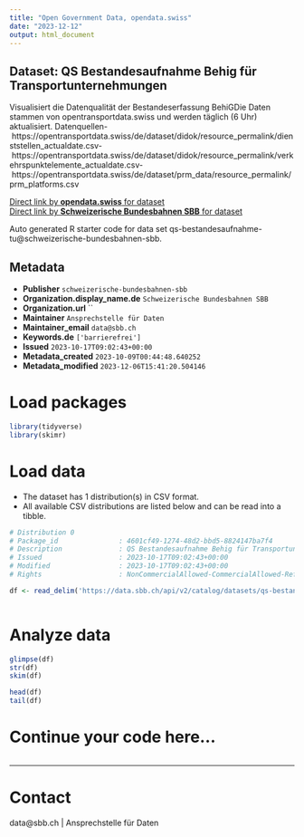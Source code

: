 ```yaml
---
title: "Open Government Data, opendata.swiss"
date: "2023-12-12"
output: html_document
---
```


## Dataset: QS Bestandesaufnahme Behig für Transportunternehmungen

Visualisiert die Datenqualität der Bestandeserfassung BehiGDie Daten stammen von opentransportdata.swiss und werden täglich (6 Uhr) aktualisiert. Datenquellen- https://opentransportdata.swiss/de/dataset/didok/resource_permalink/dienststellen_actualdate.csv- https://opentransportdata.swiss/de/dataset/didok/resource_permalink/verkehrspunktelemente_actualdate.csv- https://opentransportdata.swiss/de/dataset/prm_data/resource_permalink/prm_platforms.csv

[Direct link by **opendata.swiss** for dataset](https://opendata.swiss/de/dataset/qs-bestandesaufnahme-behig-fur-transportunternehmungen)<br>
[Direct link by **Schweizerische Bundesbahnen SBB** for dataset](https://data.sbb.ch/explore/dataset/qs-bestandesaufnahme-tu/)

Auto generated R starter code for data set qs-bestandesaufnahme-tu@schweizerische-bundesbahnen-sbb.

## Metadata

- **Publisher** `schweizerische-bundesbahnen-sbb`
- **Organization.display_name.de** `Schweizerische Bundesbahnen SBB`
- **Organization.url** ``
- **Maintainer** `Ansprechstelle für Daten`
- **Maintainer_email** `data@sbb.ch`
- **Keywords.de** `['barrierefrei']`
- **Issued** `2023-10-17T09:02:43+00:00`
- **Metadata_created** `2023-10-09T00:44:48.640252`
- **Metadata_modified** `2023-12-06T15:41:20.504146`


# Load packages

```r

library(tidyverse)
library(skimr)

```

# Load data

-   The dataset has 1 distribution(s) in CSV format.
-   All available CSV distributions are listed below and can be read into a tibble.

```r

# Distribution 0
# Package_id               : 4601cf49-1274-48d2-bbd5-8824147ba7f4
# Description              : QS Bestandesaufnahme Behig für Transportunternehmungen (csv)
# Issued                   : 2023-10-17T09:02:43+00:00
# Modified                 : 2023-10-17T09:02:43+00:00
# Rights                   : NonCommercialAllowed-CommercialAllowed-ReferenceRequired

df <- read_delim('https://data.sbb.ch/api/v2/catalog/datasets/qs-bestandesaufnahme-tu/exports/csv')



```

# Analyze data

```r

glimpse(df)
str(df)
skim(df)

head(df)
tail(df)

```

# Continue your code here...

```r

```

------------------------------------------------------------------------

# Contact

data@sbb.ch | Ansprechstelle für Daten
